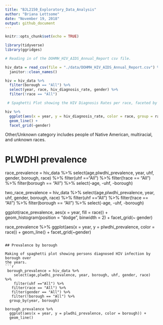```yaml
---
title: "BJL2150_Exploratory_Data_Analysis"
author: "Briana Lettsome"
date: "November 19, 2018"
output: github_document
---
```


```r
knitr::opts_chunk$set(echo = TRUE)

library(tidyverse)
library(ggridges)
```

```r
# Reading in of the DOHMH_HIV_AIDS_Annual_Report csv file.

hiv_data = read_csv(file = "./data/DOHMH_HIV_AIDS_Annual_Report.csv") %>%
  janitor::clean_names()
```


```r
hiv = hiv_data %>%
  filter(borough == "All") %>%
  select(year, race, hiv_diagnosis_rate, gender) %>%
  filter(!race == "All")

 # Spaghetti Plot showing the HIV Diagnosis Rates per race, faceted by gender.

hiv %>%
  ggplot(aes(x = year, y = hiv_diagnosis_rate, color = race, group = race)) +
  geom_line() +
  facet_grid(~gender)
```

Other/Unknown category includes people of Native American, multiracial, and unknown races.


# PLWDHI prevalence

  race_prevalence = hiv_data %>%
    select(age,plwdhi_prevalence, year, uhf, gender, borough, race) %>%
    filter(uhf =="All") %>%
  filter(!race == "All") %>%
  filter(borough == "All") %>%
  select(-age, -uhf, -borough)

 two_race_prevalence = hiv_data %>%
    select(age,plwdhi_prevalence, year, uhf, gender, borough, race) %>%
    filter(uhf =="All") %>%
  filter(!race == "All") %>%
  filter(borough == "All") %>%
  select(-age, -uhf, -borough)

  
  ggplot(race_prevalence, aes(x = year, fill = race)) + 
  geom_histogram(position = "dodge", binwidth = 2) +
    facet_grid(~ gender)
  
race_prevalence %>%
  ggplot(aes(x = year, y = plwdhi_prevalence, color = race)) + 
  geom_line() +
  facet_grid(~gender)

```

## Prevalence by borough

Making of spaghetti plot showing persons diagnosed HIV infection by borough over
the years.
```r
 borough_prevalence = hiv_data %>%
    select(age,plwdhi_prevalence, year, borough, uhf, gender, race) %>%
    filter(uhf =="All") %>%
   filter(race == "All") %>%
   filter(gender == "All") %>%
   filter(!borough == "All") %>%
  group_by(year, borough)

borough_prevalence %>%
  ggplot(aes(x = year, y = plwdhi_prevalence, color = borough)) + 
  geom_line() 
```



